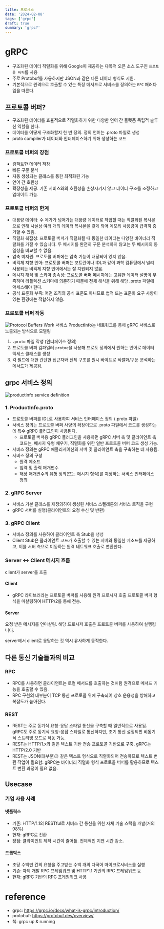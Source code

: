 ```yaml
---
title: 프로세스
date: '2024-02-08'
tags: ['grpc']
draft: true
summary: 'grpc?'
---
```


# gRPC
- 구조화된 데이터 직렬화를 위해 Google이 제공하는 다목적 오픈 소스 도구인 `프로토콜 버퍼`를 사용 
- 주로 Protobuf를 사용하지만 JSON과 같은 다른 데이터 형식도 지원.
- 기본적으로 원격으로 호출할 수 있는 특정 메서드로 서비스를 정의하는 `RPC` 패러다임을 따른다.

## 프로토콜 버퍼?
- 구조화된 데이터를 효율적으로 직렬화하기 위한 다양한 언어 간 플랫폼 독립적 솔루션 역할을 한다.
- 데이터를 어떻게 구조화할지 한 번 정의. 정의 언어는 .proto 파일로 생성
- proto compiler가 데이터와 인터페이스하기 위해 생성하는 코드

### 프로토콜 버퍼의 장점
- 컴팩트한 데이터 저장
- 빠른 구문 분석
- 자동 생성되는 클래스를 통한 최적화된 기능
- 언어 간 호환성
- 확장성을 제공. 기존 서비스와의 호환성을 손상시키지 않고 데이터 구조를 조정하고 업데이트 가능. 

### 프로토콜 버퍼의 한계
- 대용량 데이터: 수 메가가 넘어가는 대용량 데이터로 작업할 때는 직렬화된 복사본으로 인해 사실상 여러 개의 데이터 복사본을 갖게 되어 메모리 사용량이 급격히 증가할 수 있음.  
- 직렬화 복잡성: 프로토콜 버퍼가 직렬화될 때 동일한 데이터는 다양한 바이너리 직렬화를 가질 수 있습니다. 두 메시지를 완전히 구문 분석하지 않고는 두 메시지의 동일성을 비교할 수 없음.
- 압축 미지원: 프로토콜 버퍼에는 압축 기능이 내장되어 있지 않음.
- 비객체 지향 언어: 프로토콜 버퍼는 포트란이나 IDL과 같이 과학 컴퓨팅에서 널리 사용되는 비객체 지향 언어에서는 잘 지원되지 않음.
- 메시지 해석 및 스키마 종속성: 프로토콜 버퍼 메시지에는 고유한 데이터 설명이 부족하며 리플렉션 스키마에 의존하기 때문에 전체 해석을 위해 해당 .proto 파일에 액세스해야 한다.
- 공식 표준화 부족: 어떤 조직의 공식 표준도 아니므로 법적 또는 표준화 요구 사항이 있는 환경에는 적합하지 않음.

### 프로토콜 버퍼 작동
![Protocol Buffers Work](https://www.notion.so/image/https%3A%2F%2Fprod-files-secure.s3.us-west-2.amazonaws.com%2Fbfdcf43e-227c-4676-be48-9806ef83176a%2F291e6a43-885d-43dd-b893-dbdd4897e838%2FUntitled.png?table=block&id=2cc35e8a-1488-47b9-98d1-dfac1b77dcc7&spaceId=bfdcf43e-227c-4676-be48-9806ef83176a&width=1200&userId=6c2c823f-ab37-433f-9d90-ec35e501ba81&cache=v2)
서비스 ProductInfo는 네트워크를 통해 gRPC 서비스로 노출되는 방식으로 모델링
1. `.proto` 파일 작성 (인터페이스 정의)
2. 프로토콜 버퍼 컴파일러 `protoc`을 사용해 프로토 정의에서 원하는 언어로 데이터 액세스 클래스를 생성
3. 각 필드에 대한 간단한 접근자와 전체 구조를 원시 바이트로 직렬화/구문 분석하는 메서드가 제공됨.
 

## grpc 서비스 정의
![productinfo service definition](https://www.notion.so/image/https%3A%2F%2Fprod-files-secure.s3.us-west-2.amazonaws.com%2Fbfdcf43e-227c-4676-be48-9806ef83176a%2F272fa4f1-5c60-4311-b39d-f9d9e317a94c%2FUntitled.png?table=block&id=f6d015d6-2985-4bba-8c65-7300a69ee2e6&spaceId=bfdcf43e-227c-4676-be48-9806ef83176a&width=1200&userId=6c2c823f-ab37-433f-9d90-ec35e501ba81&cache=v2)
### 1. ProductInfo.proto
- 프로토콜 버퍼를 IDL로 사용하여 서비스 인터페이스 정의 (.proto 파일)
- 서비스 정의는 프로토콜 버퍼 사양의 확장이므로 .proto 파일에서 코드를 생성하는 데 특수 gRPC 플러그인이 사용된다.
  - 프로토콜 버퍼용 gRPC 플러그인을 사용하면 gRPC 서버 측 및 클라이언트 측 코드는, 메시지 유형 채우기, 직렬화를 위한 일반 프로토콜 버퍼 코드 생성 가능.
- 서비스 정의는 gRPC 애플리케이션의 서버 및 클라이언트 측을 구축하는 데 사용됨.
- 서비스 정의 구성
  - 원격 메소드
  - 입력 및 출력 매개변수
  - 해당 매개변수의 유형 정의(또는 메시지 형식)를 지정하는 서비스 인터페이스 정의

### 2. gRPC Server
- 서비스 기본 클래스를 재정의하여 생성된 서비스 스켈레톤의 서비스 로직을 구현
- gRPC 서버를 실행(클라이언트의 요청 수신 및 반환)

### 3. gRPC Client
- 서비스 정의를 사용하여 클라이언트 측 Stub을 생성
- Client Stub은 클라이언트 코드가 호출할 수 있는 서버와 동일한 메소드를 제공하고, 이를 서버 측으로 이동하는 원격 네트워크 호출로 변환한다.

### Server ↔ Client 메시지 흐름 
client가 server를 호출
#### Client 
- gRPC 라이브러리는 프로토콜 버퍼를 사용해 원격 프로시저 호출 프로토콜 버퍼 형식을 마샬링하여 HTTP/2를 통해 전송.
#### Server
요청 받은 메시지를 언마샬링. 해당 프로시저 호출은 프로토콜 버퍼를 사용하여 실행됩니다. 

server에서 client로 응답하는 것 역시 유사하게 동작한다. 



## 다른 통신 기술들과의 비교
### RPC
- RPC를 사용하면 클라이언트는 로컬 메서드를 호출하는 것처럼 원격으로 메서드 기능을 호출할 수 있음.
- RPC 구현의 대부분이 TCP 통신 프로토콜 위에 구축되어 상호 운용성을 방해하고 복잡도가 높아진다.

### REST
- REST는 주로 동기식 요청-응답 스타일 통신을 구축할 때 일반적으로 사용됨. gRPC도 주로 동기식 요청-응답 스타일로 통신하지만, 초기 통신 설정되면 비동기식 스트리밍 모드로 작동 가능.
- REST는 HTTP/1.x와 같은 텍스트 기반 전송 프로토콜 기반으로 구축. gRPC는 HTTP/2.0 기반
- REST는 JSON(대부분)과 같은 텍스트 형식으로 직렬화되어 전송하므로 텍스트 변환 작업이 필요함. gRPC는 바이너리 직렬화 형식 프로토콜 버퍼를 활용하므로 텍스트 변환 과정이 필요 없음. 

## Usecase
### 기업 사용 사례
#### 넷플릭스
- 기존: HTTP/1.1의 RESTful로 서비스 간 통신을 위한 자체 기술 스택을 개발(거의 98%)
- 현재: gRPC로 전환
- 장점: 클라이언트 제작 시간이 줄어듦. 전체적인 지연 시간 감소.
    
#### 드롭박스
- 초당 수백만 건의 요청을 주고받는 수백 개의 다국어 마이크로서비스를 실행
- 기존: 자체 개발 RPC 프레임워크 및 HTTP1.1 기반의 RPC 프레임워크 등
- 현재: gRPC 기반의 RPC 프레임워크 사용

# reference
- grpc: https://grpc.io/docs/what-is-grpc/introduction/
- protobuf: https://protobuf.dev/overview/
- 책: grpc up & running

